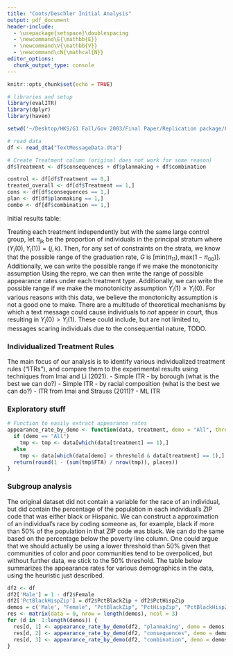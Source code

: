```yaml
---
title: "Coots/Deschler Initial Analysis"
output: pdf_document
header-include: 
  - \usepackage{setspace}\doublespacing
  - \newcommand\E{\mathbb{E}}
  - \newcommand\V{\mathbb{V}}
  - \newcommand\cN{\mathcal{N}}
editor_options: 
  chunk_output_type: console
---
```


```r
knitr::opts_chunk$set(echo = TRUE)

# libraries and setup
library(evalITR)
library(dplyr)
library(haven)

setwd('~/Desktop/HKS/G1 Fall/Gov 2003/Final Paper/Replication package/Field experiment data and code/')

# read data
df <- read_dta("TextMessageData.dta")

# Create Treatment column (original does not work for some reason)
df$Treatment <- df$consequences + df$planmaking + df$combination

control <- df[df$Treatment == 0,]
treated_overall <- df[df$Treatment == 1,]
cons <- df[df$consequences == 1,]
plan <- df[df$planmaking == 1,]
combo <- df[df$combination == 1,]
```

Initial results table:
\begin{tabular}{l | c c c c | r}
  & No text & Planmaking & Consequences & Combination & Overall \\ \hline
  Appeared & `r format(nrow(control) - sum(control$FTA), scientific = F)` & `r nrow(plan) - sum(plan$FTA)` & `r nrow(cons) - sum(cons$FTA)` & `r nrow(combo) - sum(combo$FTA)` & `r format(nrow(df) - sum(df$FTA), scientific = F)` \\
  Failed to Appear & `r format(sum(control$FTA), scientific = F)` & `r sum(plan$FTA)` & `r sum(cons$FTA)` & `r sum(combo$FTA)` & `r format(sum(df$FTA), scientific = F)` \\ \hline
  Appearance rate & `r round(1 - (sum(control$FTA)/nrow(control)), 3)` & `r round(1 - (sum(plan$FTA)/nrow(plan)), 3)` & `r round(1 - (sum(cons$FTA)/nrow(cons)), 3)` & `r round(1 - (sum(combo$FTA)/nrow(combo)), 3)` & `r round(1 - (sum(df$FTA)/nrow(df)), 3)`
\end{tabular}

Treating each treatment independently but with the same large control group, let $\pi_{jk}$ be the proportion of individuals in the principal stratum where $(Y_i(0), Y_i(1)) = (j,k)$. Then, for any set of constraints on the strata, we know that the possible range of the graduation rate, $G$ is $[\text{min}(\pi_{11}), \text{max}(1-\pi_{00})]$. Additionally, we can write the possible range if we make the monotonicity assumption
Using the repro, we can then write the range of  possible appearance rates under each treatment type. Additionally, we can write the possible range if we make the monotonicity assumption $Y_i(1) \geq Y_i(0)$. For various reasons with this data, we believe the monotonicity assumption is not a good one to make. There are a multitude of theoretical mechanisms by which a text message could cause individuals to _not_ appear in court, thus resulting in $Y_i(0) > Y_i(1)$. These could include, but are not limited to, messages scaring individuals due to the consequential nature, TODO.

\begin{tabular}{r | l l}
Treatment & No assumption & Monotonicity assumption \\ \hline
Planmaking & [.266, 1] & [.584,.682] \\
Consequences & [.294, 1] & [.584, .710] \\
Combination & [.305, 1] & [.584, .721]
\end{tabular}

### Individualized Treatment Rules
The main focus of our analysis is to identify various individualized treatment rules ("ITRs"), and compare them to the experimental results using techniques from Imai and Li (2021).
- Simple ITR - by borough (what is the best we can do?)
- Simple ITR - by racial composition (what is the best we can do?)
- ITR from Imai and Strauss (2011)?
- ML ITR

### Exploratory stuff
```r
# Function to easily extract appearance rates
appearance_rate_by_demo <- function(data, treatment, demo = "All", threshold = 0.5, places = 3) {
  if (demo == "All")
    tmp <- tmp <- data[which(data[treatment] == 1),]
  else
    tmp <- data[which(data[demo] > threshold & data[treatment] == 1),]
  return(round(1 - (sum(tmp$FTA) / nrow(tmp)), places))
}
```

### Subgroup analysis
The original dataset did not contain a variable for the race of an individual, but did contain the percentage of the population in each individual's ZIP code that was either black or Hispanic. We can construct a approximation of an individual's race by coding someone as, for example, black if more than 50% of the population in that ZIP code was black. We can do the same based on the percentage below the poverty line column. One could argue that we should actually be using a lower threshold than 50% given that communities of color and poor communities tend to be overpoliced, but without further data, we stick to the 50% threshold. The table below summarizes the appearance rates for various demographics in the data, using the heuristic just described.

```r
df2 <- df
df2['Male'] = 1 - df2$Female
df2['PctBlackHispZip'] = df2$PctBlackZip + df2$PctHispZip
demos = c('Male', "Female", "PctBlackZip", "PctHispZip", "PctBlackHispZip", "PctBelowPovZip")
res <- matrix(data = 0, nrow = length(demos), ncol = 3)
for (d in  1:length(demos)) {
  res[d, 1] <- appearance_rate_by_demo(df2, "planmaking", demo = demos[d])
  res[d, 2] <- appearance_rate_by_demo(df2, "consequences", demo = demos[d])
  res[d, 3] <- appearance_rate_by_demo(df2, "combination", demo = demos[d])
}
```
\begin{tabular}{l r | c c c}
Demo. & Group & Planmaking & Consequences & Combination \\ \hline
Gender & Male & `r res[1,1]` & `r res[1,2]` & `r res[1,3]` \\
 & Female & `r res[2,1]` & `r res[2,2]` & `r res[2,3]`  \\ \hline
Race & Black & `r res[3,1]` & `r res[3,2]` & `r res[3,3]`  \\
 & Hispanic & `r res[4,1]` & `r res[5,2]` & `r res[5,3]`  \\
 & Black or Hispanic & `r res[5,1]` & `r res[5,2]` & `r res[5,3]`  \\ \hline
Poverty & Below Poverty Line & `r res[6,1]` & `r res[6,2]` & `r res[6,3]` 
\end{tabular}
